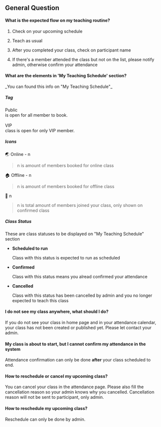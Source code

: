 
## General Question

#### What is the expected flow on my teaching routine?

1. Check on your upcoming schedule

2. Teach as usual

3. After you completed your class, check on participant name

4. If there's a member attended the class but not on the list, please notify admin, otherwise confirm your attendance

#### What are the elements in 'My Teaching Schedule' section?

<div className="w-full mx-auto ">
  <div className="flex flex-wrap justify-around gap-3 py-3 surface-100 rounded-md">
    <MyClass value={dummyClass} />
    <MyClass value={dummyClass2} />
    <MyClass value={dummyClass3} />
  </div>
  <div className="text-center text-xs my-2">
    _You can found this info on "My Teaching Schedule"_
  </div>
</div>

##### Tag

<div className="flex gap-2 ml-2">
  <Tag severity="warning">Public</Tag>
  <div>is open for all member to book.</div>
</div>
<br />
<div className="flex gap-2 ml-2">
  <Tag severity="warning">VIP</Tag>
  <div>class is open for only VIP member.</div>
</div>

##### Icons

🌏 Online - n

> n is amount of members booked for online class

🏠 Offline - n

> n is amount of members booked for offline class

👥 n

> n is total amount of members joined your class, only shown on confirmed class

##### Class Status

These are class statuses to be displayed on "My Teaching Schedule" section

- **Scheduled to run**

  Class with this status is expected to run as scheduled

- **Confirmed**

  Class with this status means you alread confirmed your attendance

- **Cancelled**

  Class with this status has been cancelled by admin and you no longer expected to teach this class

#### I do not see my class anywhere, what should I do?

If you do not see your class in home page and in your attendance calendar, your class has not been created or published yet. Please let contact your admin.

#### My class is about to start, but I cannot confirm my attendance in the system

Attendance confirmation can only be done **after** your class scheduled to end.

#### How to reschedule or cancel my upcoming class?

You can cancel your class in the attendance page. Please also fill the cancellation reason so your admin knows why you cancelled.
Cancellation reason will not be sent to participant, only admin.

#### How to reschedule my upcoming class?

Reschedule can only be done by admin.


